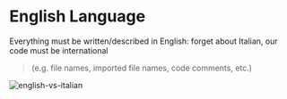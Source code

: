 # English Language

Everything must be written/described in English: forget about Italian, our code must be international

> (e.g. file names, imported file names, code comments, etc.)

![english-vs-italian](../../images/code-conventions/general-conventions/language-conventions.png)

